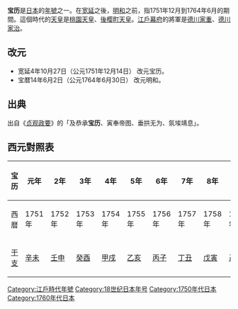 {{unreferenced|time=2015-05-09T23:23:56+00:00}}
{{japanese|japanese=宝暦|kana=ほうれき|romaji=Hōreki}}

'''宝历'''是[[日本|日本]]的[[年號|年號]]之一。在[[宽延|宽延]]之後，[[明和_(年号)|明和]]之前，指1751年12月到1764年6月的期間。這個時代的[[日本天皇|天皇]]是[[桃園天皇|桃園天皇]]、[[後樱町天皇|後樱町天皇]]。[[江戶幕府|江戶幕府]]的將軍是[[德川家重|德川家重]]、[[德川家治|德川家治]]。

== 改元 ==

* 宽延4年10月27日（公元1751年12月14日） 改元宝历。
* 宝暦14年6月2日（公元1764年6月30日） 改元明和。

==出典==
出自《[[贞观政要|贞观政要]]》的「及恭承'''宝历'''、寅奉帝图、垂拱无为、氛埃靖息」。

==西元對照表==
{| class="wikitable" cellspacing=0 style="text-align:center"
|- style="background-color:#CCCCCC"
!宝历!!元年!!2年!!3年!!4年!!5年!!6年!!7年!!8年!!9年!!10年!!11年!!12年!!13年!!14年
|-
|西暦||1751年||1752年||1753年||1754年||1755年||1756年||1757年||1758年||1759年||1760年||1761年||1762年||1763年||1764年
|-
|[[干支|干支]]||[[辛未|辛未]]||[[壬申|壬申]]||[[癸酉|癸酉]]||[[甲戌|甲戌]]||[[乙亥|乙亥]]||[[丙子|丙子]]||[[丁丑|丁丑]]||[[戊寅|戊寅]]||[[己卯|己卯]]||[[庚辰|庚辰]]||[[辛巳|辛巳]]||[[壬午|壬午]]||[[癸未|癸未]]||[[甲申|甲申]]
|}

{{年號|[[宽延|宽延]]|日本年號|[[明和_(年號)|明和]]}}
{{江戶時代年號}}
{{DEFAULTSORT:Houreki}}

[[Category:江戶時代年號|Category:江戶時代年號]]
[[Category:18世纪日本年号|Category:18世纪日本年号]]
[[Category:1750年代日本|Category:1750年代日本]]
[[Category:1760年代日本|Category:1760年代日本]]